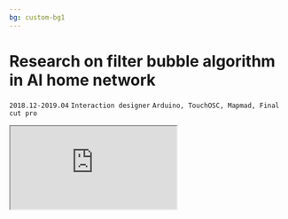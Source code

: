 ```yaml
---
bg: custom-bg1
---
```



# Research on filter bubble algorithm in AI home network

`2018.12-2019.04`  `Interaction designer`  `Arduino, TouchOSC, Mapmad, Final cut pro`

<iframe width={1064} height={600} src="https://www.youtube.com/embed/Ey2CQztJBpc?si=pxk85SNOrPSsBkUt" title="YouTube video player" allow="accelerometer; autoplay; clipboard-write; encrypted-media; gyroscope; picture-in-picture; web-share" referrerPolicy="strict-origin-when-cross-origin" allowFullScreen />

## Project Intro
近年来推动行业新一轮发展浪潮的互联网企业普片认为：智能家居是家电联网，并且能够自动组成一个系统。为了拉近用户体验智能家居的机会，智能家居的实现从初期昂贵的全屋集成系统演变成现在更低成本的connected gadgets, 来计算不同环境中人的状态，具有用户习惯的学习功能。与此同时，由于网络信息的过载和多样，很多社交媒体也都采用了各种各样的算法来为用户推送更加个性化的新闻，让新闻更加符合每个人的口味。例如，Spotify就采取协同过滤算法来决定用户的听音乐偏好。


“The filter bubble”是左翼政治与互联网活动家Eli Pariser在2011年同名著作中创造的一个词，指的是互联网用户受网络内容算法编辑的影响，其信息环境越来越个人化的现象。

‘Filter bubble’ is a term created by left-wing political and internet activist Eli Pariser in his eponymous book in 2011. It refers to the phenomenon that internet users are affected by the editing of network content algorithms and their information environment is becoming more and more personalised.

<Image src="/filter_home/filter_1.png" alt="视频模拟" className="my-6 rounded-lg" />

智能家居和过滤泡沫看上去是分别两个领域的东西，但我们会发现它们有相似的特征，同样以人工智能出发，为用户提供个性化建议。多元化的生态圈结构与全新的市场格局相互交织、碰撞的中心智能家居服务需求开始凸显（兰复裁，2018）。回顾智能家居市场的变化与发展，我们需要重新审视smart home的应用落地点和创新方向。我这个项目开展的初衷是如何打破这个网络泡沫，但后来我发现，与其要把它打破，不如把它视为一面了解我们的镜子，并告诉还不十分懂我们的 ‘智能家助手’。 


大部分的人工智能来自大数据。当前的智能家居设备和在线个性化推荐都是基于大数据收集建立的。当我们使用这些设备和软件时，网站内容，社交网络和在线活动同样也会塑造我们的“身份”信息（Pariser，2011年），这就会导致“过滤器泡沫”。同时，目前的智能家居产品以AI扬声器为主导，主要是为了满足用户的喜好。过滤泡沫和智能家居的发展都越来越接近我们的生活（当然是出于商业目的），然而它们是孤立且相互挑战的。
  
The majority of artificial intelligence comes from big data. The current intelligent home devices and online personalised recommendations are base on big data collection. Web contents, social networks and online activities, they shape ours ‘identity’ while we shape them(Pariser, 2011), which also causes the 'filter bubble'. Meanwhile, the current smart home products are led by AI speaker, mainly to meet the preferences of users. The development of both is getting closer to our lives (of course, for commercial purposes), but they are isolated.


通过进一步的研究和实践，我希望找到智能家居中的空白并促进它们的在线和离线联系。同时，我希望我们能打破一些过滤泡沫，用户通过改变生活方式来探索更多的未知数。该项目探讨了过滤器泡沫对智能家居的侵蚀。如果这些改变我们在线行为的算法开始影响我们的家庭生活，那该怎么办？

Through further research and practice, I wish to find the gaps in smart home and promote online and offline connections. At the same time, I hope we will break some filter bubbles and users explore more unknowns through the change of lifestyle. This project explores the encroachment of the filter bubble into the smart home. What if the algorithms that shape our online behaviour start to shape our domestic life?
<Image src="/filter_home/filter_2.png" alt="视频模拟" className="my-6 rounded-lg" />
<Image src="/filter_home/filter_3.png"  className="my-6 rounded-lg" />
<Image src="/filter_home/filter_4.png"  className="my-6 rounded-lg" />
<Image src="/filter_home/filter_5.png"  className="my-6 rounded-lg" />
<Image src="/filter_home/filter_6.png"  className="my-6 rounded-lg" />


## Prototype
为了实现我的想法，我自制了冰箱并使用物理元件模拟它的工作原理：
最初的想法是重置冰箱打开时恢复照明的效果，因此我上下排列了LED灯带，希望通过传感器实现。冰箱分为上下两层或两层。
  
The initial idea is to restore the effect of lighting when turned on in the refrigerator, so I arranged the LED light belt up and down, and I hope to achieve it through sensor. And the refrigerator is divided into two or two parts of the upper and lower layers.
<Image src="/filter_home/filter_7.png"  className="my-6 rounded-lg" />
<Image src="/filter_home/filter_8.png"  className="my-6 rounded-lg" />


借助此TouchOSC平台，我可以轻松控制LCD。但是缺点是颜色，关键功能和形状受到限制。经过三个版本的改进，最终版本才确定上方的菜单栏。有五个类别，政治职位，搜索引擎，社交媒体，流媒体和活动。我将其归类的原因是基于先前的结论。考虑到不同平台上的滤泡之间的差异。
  
With this TouchOSC platform, I can easily control the LCD. But the shortcoming is the colour, the key function and the shape is limited.After three versions of the improvement, the final version is determined.
  
The menu bar above is five categories, political positions, search engines, social media, streaming media and activities. The reason I categorise this is through the conclusions previously. Taking into account the differences between filter bubble on different platforms.

<Image src="/filter_home/filter_9.png"  className="my-6 rounded-lg" />
<Image src="/filter_home/filter_10.png"  className="my-6 rounded-lg" />
<Image src="/filter_home/filter_11.png"  className="my-6 rounded-lg" />


<iframe width={1064} height={600} src='//player.bilibili.com/player.html?bvid=BV15L4y1e7Jz&cid=388265987&p=1&share_source=copy_web' border='0' allowFullscreen />
